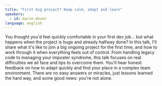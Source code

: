 ```yaml
---
title: "First big project? Keep calm, adapt and learn"
speakers:
  - id: marie-douet
language: english
---
```


You thought you'd feel quickly comfortable in your first dev job… but what happens when the project is huge and already halfway done?
In this talk, I'll share what it's like to join a big ongoing project for the first time, and how to work through it when everything feels out of control. From handling legacy code to managing your imposter syndrome, this talk focuses on real difficulties we all face and tips to overcome them.
You'll hear honest feedback on how to adapt quickly and find your place in a complex team environment. There are no easy answers or miracles, just lessons learned the hard way, and some good news: you're not alone.
